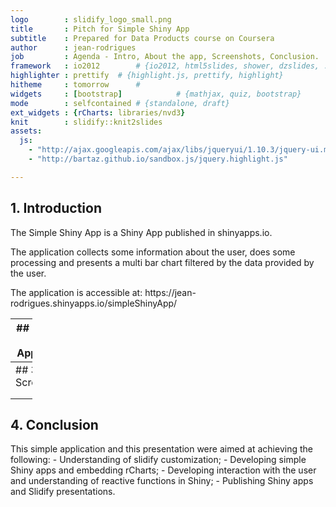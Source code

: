 ```yaml
---
logo        : slidify_logo_small.png
title       : Pitch for Simple Shiny App
subtitle    : Prepared for Data Products course on Coursera
author      : jean-rodrigues
job         : Agenda - Intro, About the app, Screenshots, Conclusion.
framework   : io2012        # {io2012, html5slides, shower, dzslides, ...}
highlighter : prettify  # {highlight.js, prettify, highlight}
hitheme     : tomorrow      # 
widgets     : [bootstrap]            # {mathjax, quiz, bootstrap}
mode        : selfcontained # {standalone, draft}
ext_widgets : {rCharts: libraries/nvd3}
knit        : slidify::knit2slides
assets:
  js:
    - "http://ajax.googleapis.com/ajax/libs/jqueryui/1.10.3/jquery-ui.min.js"
    - "http://bartaz.github.io/sandbox.js/jquery.highlight.js"

---
```

## 1. Introduction

The Simple Shiny App is a Shiny App published in shinyapps.io.

The application collects some information about the user, does some processing and
presents a multi bar chart filtered by the data provided by the user.

The application is accessible at: https://jean-rodrigues.shinyapps.io/simpleShinyApp/

---
## 2. About the Application

The application makes use of the dataset named HairEyeColor, avaiable with R.

When the user provides its hair color and sex information, the application exhibits some info
about the user and its age and presents a chart filtering the dataset by the sex and hair data provided.

```r
require(rCharts)
n1 <- nPlot(Freq ~ Hair, group = "Eye", data = subset(data.frame(HairEyeColor), Sex=="Male"), type = "multiBarChart", width = 650)
n1$xAxis(axisLabel = "Hair for Male")
n1$yAxis(axisLabel = "Freq", width = 40)
n1$print("chart1")
```

--- 
## 3. Screenshots

<!-- Limit image width and height -->
<style type='text/css'>
img {
    max-height: 560px;
    max-width: 964px;
}
</style>

<!-- Center image on slide -->
<script src="http://ajax.aspnetcdn.com/ajax/jQuery/jquery-1.7.min.js"></script>
<script type='text/javascript'>
$(function() {
    $("p:has(img)").addClass('centered');
});
</script>
<div style='text-align: center; border: 2px solid;'>
    <img height='460' src='app.png' />
</div>



---
## 4. Conclusion

This simple application and this presentation were aimed at achieving the following:
- Understanding of slidify customization;
- Developing simple Shiny apps and embedding rCharts;
- Developing interaction with the user and understanding of reactive functions in Shiny;
- Publishing Shiny apps and Slidify presentations.

